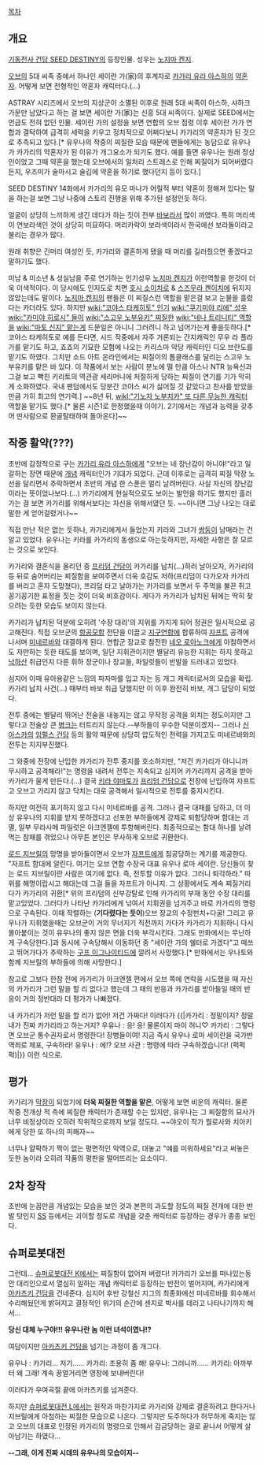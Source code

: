 [[목차]]
== 개요 ==
[[기동전사 건담 SEED DESTINY]]의 등장인물. 성우는 [[노지마 켄지]].

[[오브]]의 5대 씨족 중에서 하나인 세이란 가(家)의 후계자로 [[카가리 유라 아스하]]의 [[약혼자]]. 어떻게 보면 전형적인 약혼자 캐릭터다.(…)

ASTRAY 시리즈에서 오브의 지상군이 소멸된 이후로 원래 5대 씨족이 아스하, 샤하크 가문만 남았다고 하는 걸 보면 세이란 가(家)는 신흥 5대 씨족이다. 실제로 SEED에서는 언급도 전혀 없던 인물. 세이란 가의 설정을 보면 연합의 오브 점령 이후 세이란 가가 연합과 결탁하여 급격히 세력을 키우고 정치적으로 어쩌다보니 카가리의 약혼자가 된 것으로 추측되고 있다.[* 유우나의 작중의 찌질한 모습 때문에 팬들에게는 농담으로 유우나가 카가리의 약혼자가 된 이유가 개그요소가 되기도 했다. 예를 들면 유우나는 원래 정상인이었고 그때 약혼을 했는데 오브에서의 일처리 스트레스로 인해 찌질이가 되어버렸다든지, 우즈미가 술마시고 술김에 약혼을 하기로 했다던지 등이 있다.]

SEED DESTINY 14화에서 카가리의 유모 마나가 어릴적 부터 약혼이 정해져 있다는 말을 하는걸 보면 그냥 나중에 스토리 진행을 위해 추가된 설정인듯 하다.

얼굴이 상당히 느끼하게 생긴 데다가 하는 짓이 전부 [[바보]]라서 많이 까였다. 특히 머리색이 연보라색인 것이 상당히 미묘하다. 머리카락이 보라색이라서 한국에선 보라돌이라고 불리는 경우가 많다.

원래 취향은 긴머리 여성인 듯, 카가리와 결혼하게 됐을 때 머리를 길러줬으면 좋겠다고 말하기도 했다.

미남 & 미소년 & 성실남을 주로 연기하는 인기성우 [[노지마 켄지]]가 이런역할을 한것이 더욱 이색적이다. 이 당시에도 인지도로 치면 [[호시 소이치로]] & [[스즈무라 켄이치]]에 뒤지지 않았는데도 말이다. [[노지마 켄지]]의 팬들은 이 찌질스런 역할을 맡은걸 보고 눈물을 흘렸다는 카더라도 있다. 하지만 [[wiki:"코야스 타케히토" 인기]] [[wiki:"쿠기미야 리에" 성우]][[wiki:"카미야 히로시" 들이]] [[wiki:"스고우 노부유키" 찌질한]] [[wiki:"네나 트리니티" 역할을]] [[wiki:"마토 신지" 맡는게]] 드문일은 아니니 그러려니 하고 넘어가는게 좋을듯하다.[* 코야스 타케히토로 예를 든다면, 시드 작중에서 자주 거론되는 간지캐릭인 무우 라 플라가를 맡기도 하고, 죠죠의 기묘한 모험에 나오는 카리스마 악당 캐릭터인 디오 브란도를 맡기도 하였다. 그치만 소드 아트 온라인에서는 찌질이의 톱클래스를 달리는 스고우 노부유키를 맡은 바 있다. 이 작품에서 보는 사람이 분노에 떨 만큼 아스나 NTR 능욕신과 그걸 보고 빡친 키리토의 역관광 세리머니에 처절하게 당하는 찌질이 연기를 기가 막히게 소화하였다. 국내 팬덤에서도 당분간 코야스 씨가 싫어질 것 같았다고 찬사를 받았을 만큼 가히 최고의 연기력.] ~~8년 뒤, [[wikl:"기노자 노부치카" 또 다른 무능한 캐릭터]] 역할을 맡기도 했다.[* 물론 시즌1로 한정했을때 이야기. 2기에서는 개념과 능력을 갖추어 딴사람으로 환골탈태하여 돌아온다]~~

== 작중 활약(???) ==
초반에 감정적으로 구는 [[카가리 유라 아스하]]에게 "오브는 네 장난감이 아니야!"라고 일갈하는 장면 때문에 [[개념]] 캐릭터인가 기대가 되었다. 근데 이후로는 급격히 찌질 막장 노선을 달리면서 추락하면서 초반의 개념 한 스푼은 멀리 날려버린다. 사실 자신의 장난감이라는 뜻이었나보다.(…) 카가리에게 현실적으로도 보이는 발언을 하기도 했지만 흘러가는 걸 보면 카가리를 위해서보다는 자신을 위해서였던 듯. ~~아니면 그냥 나오는 대로 말한 게 얻어걸렸거나~~

직접 만난 적은 없는 듯하나, 카가리에게서 들었는지 키라와 그녀가 [[쌍둥이]] 남매라는 건 알고 있었다. 유우나는 키라를 카가리의 동생으로 아는듯하지만, 자세한 사항은 잘 모르는 것으로 보인다.

카가리와 결혼식을 올리던 중 [[프리덤 건담]]이 카가리를 납치(…)하러 날아오자, 카가리의 등 뒤로 숨어버리는 찌질함을 보여주면서 더욱 호감도 저하(프리덤이 다가오자 카가리를 버리고 혼자 도망쳤다), 프리덤 타고 날아가는 카가리를 보면서 두 주먹을 불끈 쥐고 꽁기꽁기한 표정을 짓는 것이 더욱 비호감이다. 게다가 카가리가 납치된 뒤에는 딱히 찾으려는 듯한 모습도 보이지 않는다.

카가리가 납치된 덕분에 오히려 '수장 대리'의 지위를 가지게 되어 정권은 일시적으로 공고해진다. 직접 오브군의 [[항공모함]] 전단을 이끌고 [[지구연합]]에 합류하여 [[자프트]] 공격에 나서며 [[미네르바]]와 대결하게 된다. 연합군 장교로 참전한 [[네오 로아노크]]에게 아첨하면서도 자만하는 듯한 태도를 보이며, 일단 지휘관이지만 별달리 유능한 지휘는 하지 못하고 [[낙하산]] 취급인지 다른 휘하 장군이나 장교들, 파일럿들이 반발을 드러내고 있었다.

심지어 이때 유아용같은 느낌의 파자마를 입고 자는 등 개그 캐릭터로서의 모습을 확립. 카가리 납치 사건(…) 때부터 바보 취급 당했지만 이 이후 완전히 바보, 개그 담당이 되었다.

전투 중에는 별달리 뛰어난 전술을 내놓지는 않고 무작정 공격을 외치는 정도이지만 그렇다고 전술상 큰 [[병크]]는 터트리지 않는다.--부하들이 우수한 덕분이겠지-- 그러나 [[신 아스카]]의 [[임펄스 건담]] 등의 활약 때문에 상당히 압도적인 전력을 가지고도 미네르바와의 전투는 지지부진했다.

그 와중에 전장에 난입한 카가리가 전투 중지를 호소하지만, "저건 카가리가 아니니까 무시하고 공격해라!"는 명령을 내려서 전투는 지속되고 심지어 카가리까지 공격을 받아 카가리가 울게 만든다.(…) 결국 [[키라 야마토]]가 [[프리덤 건담]]으로 전장에 난입하여 자프트고 오브고 가리지 않고 닥치는 대로 공격해서 일시적으로 전투를 중지시킨다.

하지만 여전히 포기하지 않고 다시 미네르바를 공격. 그러나 결국 대패를 당하고, 더 이상 유우나의 지휘를 받지 못하겠다고 선포한 부하들에게 강제로 퇴함당하며 함대는 괴멸, 일부 무라사메 파일럿은 아크엔젤에 투항해버린다. 최종적으로는 함대 하나를 날려먹는 참패를 겪었으나 아무튼 본인은 무사하게 오브로 귀환한다.

[[로드 지브릴]]의 망명을 받아들이면서 오브가 [[자프트]]에게 침공당하는 계기를 제공한다. "자프트 함대에 알린다. 여기는 오브 연합 수장국 대표 유우나 로마 세이란. 당신들이 찾는 로드 지브릴이란 사람은 여기에 없다. 즉, 전투할 이유가 없다. 그러니 퇴각하라." 따위를 해명이랍시고 해대는데 그걸 들을 자프트가 아니지. 그 상황에서도 계속 찌질거리다가 카가리의 귀환[* 위의 프리덤의 신부강탈로 인해 카가리의 부재 동안 수장 대리를 맡고있었다. 그러다가 나타난 카가리에게 낚여서 지휘권을 넘겨주고 바로 카가리의 명령으로 구속된다. 이때 작렬하는 ('''기다렸다는 듯이''')오브 장교의 수정펀치+다굴! 그리고 유우나가 지휘했을때는 오브군이 거의 무너지기 직전까지 가다가 카가리가 지휘하니 다시 몰아붙이는 것이 유우나의 좋지 않은 면을 더욱 부각시킨다. 그래도 만화에서는 무난하게 구속당한다.]과 동시에 구속당해서 이동하던 중 "세이란 가의 쉘터로 가겠다"고 떼쓰고 뛰어가다가 추락하는 [[구프 이그나이티드]]에 깔려서 사망했다.[* 만화에서는 우나토와 함께 지브릴의 부하들에 의해 사망한다.]

참고로 그보다 한참 전에 카가리가 아크엔젤 편에서 오브 쪽에 연락을 시도했을 때 자신의 카가리가 그런 말을 할 리 없다고 했는데 그 때의 반응과 카가리를 받아들일 때의 반응이 거의 정반대라 더 평가가 나빠졌다.

내 카가리가 저런 말을 할 리가 없어! 저건 가짜다!
이러다가
{{|카가리 : 정말이지? 정말 내가 진짜 카가리라고 하는거지?
우유나 : 응! 응! 물론이지 마이 허니♡
카가리 : 그렇다면 오브군 통수권자로서 명령한다! 장병들이여! 지금 즉시 유우나 로마 세이란을 국가반역죄로 체포, 구속하라!
유우나 : 에!?
오브 사관 : 명령에 따라 구속하겠습니다! 
(퍽퍽퍽)|}} 이런 식으로.

== 평가 ==
카가리가 [[막장]]이 되었기에 '''더욱 찌질한 역할을 맡은''', 어떻게 보면 비운의 캐릭터. 물론 작중 전개상 적 측에 찌질한 캐릭터가 존재할 수는 있지만, 유우나는 그 찌질함의 묘사가 너무 비정상이라 오히려 작위적으로까지 보일 정도다. ~~야오이 작가 뭘로사와 치아키에게 당한 또 하나의 피해자~~

너무나 얄팍하기 짝이 없는 평면적인 악역으로, 대놓고 "얘를 미워하세요"라고 써놓은 듯한 놈이라 오히려 작품의 평판을 떨어뜨리는 요소이다.

== 2차 창작 ==
초반에 눈꼽만큼 개념있는 모습을 보인 것과 본편의 과도할 정도의 찌질 전개에 대한 반발 탓인지 [[SS]] 등에서는 괴이할 정도로 개념을 갖춘 캐릭터로 등장하는 경우가 종종 보인다.

== 슈퍼로봇대전 ==
그런데... [[슈퍼로봇대전 K]]에서는 찌질함이 없어져 버렸다! 카가리가 오브를 떠나있는동안 대리인으로서 열심히 일하는 개념 캐릭터로 등장하는 반전이 벌어지며, 카가리에게 [[아카츠키 건담]]을 건네준다. 심지어 후반 강철신 지그의 최종화에선 미네르바를 회수해서 수리해뒀던게 밝혀지고 결정적인 위기의 순간에 센지로 박사를 데리고 나타나기까지 해서... 

'''당신 대체 누구야!!! 유우나란 놈 이런 녀석이였나!?'''

여담이지만 [[아카츠키 건담]]을 넘기는 과정이 좀 개그다.

유우나 : 카가리… 저기……
카가리: 조용히 좀 해!
유우나: 그러니까……
카가리: 아까부터 왜 그래! 계속 꿍얼거리면 영창에 보내버린다!

이러다가 우여곡절 끝에 아카츠키를 넘겨준다.

하지만 [[슈퍼로봇대전 L]]에서는 원작과 마찬가지로 카가리와 강제로 결혼하려고 한다거나 지브릴에게 아첨하는 찌질한 모습으로 나온다. 그렇지만 도주하다가 허무하게 죽지는 않고 오브의 대표로 인정된 카가리의 명령으로 인해서 감금당하는 걸로 끝나서 어떻게 살아남기는 하였다... 

'''--그래, 이게 진짜 시데의 유우나의 모습이지--'''
